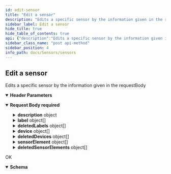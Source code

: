 ```yaml
---
id: edit-sensor
title: "Edit a sensor"
description: "Edits a specific sensor by the information given in the requestBody"
sidebar_label: Edit a sensor
hide_title: true
hide_table_of_contents: true
api: {"description":"Edits a specific sensor by the information given in the requestBody","tags":["sensors"],"operationId":"edit-sensor","parameters":[{"in":"header","name":"Authorization","schema":{"type":"string"},"required":true,"description":"Token retrieved from the opensensemap api LogIn\n"}],"requestBody":{"required":true,"content":{"application/json":{"schema":{"type":"object","description":"sensor object that should be edited\n","properties":{"id":{"type":"integer","description":"the id of the sensor to edit\n"},"description":{"type":"object","properties":{"translationId":{"type":"integer","description":"the translationId of the description to edit\n"},"text":{"type":"string","description":"the description text to edit\n"}}},"label":{"type":"array","description":"array with label objects in different languages specified for the sensor to be edited\n","items":{"type":"object","properties":{"translationId":{"type":"integer","nullable":true,"description":"the translationId of the label to be edited, 'null' if it is a newly created label\n"},"value":{"type":"string","description":"the label text itself\n"},"lang":{"type":"string","description":"languageCode for the language of the markdown text. e.g. `en`, `de`,...\n"}}}},"deletedLabels":{"type":"array","description":"array containing all the label to be deleted from the sensor\n","items":{"type":"object","properties":{"translationId":{"type":"integer","description":"the translationId of the label to be deleted\n"},"value":{"type":"string","description":"the label text itself\n"},"lang":{"type":"string","description":"languageCode for the language of the markdown text. e.g. `en`, `de`,...\n"}}}},"device":{"type":"array","description":"array with the devices connected to the sensor\n","items":{"type":"object","properties":{"device":{"type":"integer","description":"the id of the device to connect\n"},"exists":{"type":"boolean","description":"'true' if it is an existing device connection, 'false' if it is a new device connection\n"}}}},"deletedDevices":{"type":"array","description":"array with the devices to be disconnected from the sensor\n","items":{"type":"object","properties":{"device":{"type":"integer","description":"the id of the device to disconnect\n"},"exists":{"type":"boolean","description":"'true' if it is an existing device connection, 'false' if it is a new device connection\n"}}}},"sensorElement":{"type":"array","description":"array with the sensor elements of the sensor\n","items":{"type":"object","properties":{"sensorElementId":{"type":"integer","nullable":true,"description":"the id of the sensor element; 'null' if it is newly created\n"},"phenomenonId":{"type":"integer","description":"minimum of the unit range\n"},"unitId":{"type":"integer","description":"the id of the unit that is connected to the sensor element\n"},"accuracyValue":{"type":"integer","nullable":true,"description":"the accuracy value of the sensor element; 'null' if currently not specified\n"}}}},"deletedSensorElements":{"type":"array","description":"array with the sensor elements of to delete\n","items":{"type":"object","properties":{"sensorElementId":{"type":"integer","description":"the id of the sensor element\n"}}}},"manufacturer":{"type":"string","nullable":true,"description":"the name of the manufacturer of the sensor; 'null' if currently not specified\n"},"price":{"type":"float","nullable":true,"description":"the price of the sensor; 'null' if currently not specified\n"},"datasheet":{"type":"string","nullable":true,"description":"a link to the datasheet of the sensor, 'null' if currently not specified\n"},"lifePeriod":{"type":"integer","nullable":true,"description":"the estimated life period of the sensor, 'null' if currently not specified\n"},"image":{"type":"string","nullable":true,"description":"the name of the belonging image of the sensor so that it can be retrieved from the source; 'null' if currently not specified\n"}}}}}},"responses":{"200":{"description":"OK","content":{"application/json":{"schema":{"type":"object","description":"plain sensor object\n","properties":{"id":{"type":"integer","description":"the id of the created sensor"},"slug":{"type":"string","description":"the slug of the created sensor"},"manufacturer":{"type":"string","description":"the name of the manufacturer of the sensor; 'null' if currently not specified\n"},"lifePeriod":{"type":"integer","description":"the estimated life period of the sensor, 'null' if currently not specified\n"},"price":{"type":"float","description":"the price of the sensor; 'null' if currently not specified\n"},"image":{"type":"string","description":"the name of the belonging image of the sensor so that it can be retrieved from the source; 'null' if currently not specified\n"},"datasheet":{"type":"string","description":"a link to the datasheet of the sensor, 'null' if currently not specified\n"},"validation":{"type":"boolean","description":"boolean that is true if the information is validated by an admin\n"},"labelId":{"type":"integer","description":"the id of the created translation item"},"descriptionId":{"type":"integer","description":"the id of the created translation item"}}}}}}},"method":"post","path":"/sensors/sensor/edit","servers":[{"url":"https://api.sensors.wiki","description":"Main (production) server"}],"jsonRequestBodyExample":{"id":0,"description":{"translationId":0,"text":"string"},"label":[{"translationId":0,"value":"string","lang":"string"}],"deletedLabels":[{"translationId":0,"value":"string","lang":"string"}],"device":[{"device":0,"exists":true}],"deletedDevices":[{"device":0,"exists":true}],"sensorElement":[{"sensorElementId":0,"phenomenonId":0,"unitId":0,"accuracyValue":0}],"deletedSensorElements":[{"sensorElementId":0}],"manufacturer":"string","datasheet":"string","lifePeriod":0,"image":"string"},"info":{"title":"sensors","version":"1.0.0"},"postman":{"name":"Edit a sensor","description":{"content":"Edits a specific sensor by the information given in the requestBody","type":"text/plain"},"url":{"path":["sensors","sensor","edit"],"host":["{{baseUrl}}"],"query":[],"variable":[]},"header":[{"key":"Content-Type","value":"application/json"},{"key":"Accept","value":"application/json"}],"method":"POST","body":{"mode":"raw","raw":"\"\"","options":{"raw":{"language":"json"}}}}}
sidebar_class_name: "post api-method"
sidebar_position: 4
info_path: docs/Sensors/sensors
---
```



## Edit a sensor



Edits a specific sensor by the information given in the requestBody

<details style={{"marginBottom":"1rem"}} data-collapsed={false} open={true}><summary style={{}}><strong>Header Parameters</strong></summary><div><ul><ParamsItem className={"paramsItem"} param={{"in":"header","name":"Authorization","schema":{"type":"string"},"required":true,"description":"Token retrieved from the opensensemap api LogIn\n"}}></ParamsItem></ul></div></details><MimeTabs><TabItem label={"application/json"} value={"application/json-schema"}><details style={{}} data-collapsed={false} open={true}><summary style={{"textAlign":"left"}}><strong>Request Body</strong><strong style={{"fontSize":"var(--ifm-code-font-size)","color":"var(--openapi-required)"}}> required</strong></summary><div style={{"textAlign":"left","marginLeft":"1rem"}}></div><ul style={{"marginLeft":"1rem"}}><SchemaItem collapsible={false} name={"id"} required={false} schemaDescription={"the id of the sensor to edit\n"} schemaName={"integer"} qualifierMessage={undefined} defaultValue={undefined}></SchemaItem><SchemaItem collapsible={true} className={"schemaItem"}><details style={{}}><summary style={{}}><strong>description</strong><span style={{"opacity":"0.6"}}> object</span></summary><div style={{"marginLeft":"1rem"}}><SchemaItem collapsible={false} name={"translationId"} required={false} schemaDescription={"the translationId of the description to edit\n"} schemaName={"integer"} qualifierMessage={undefined} defaultValue={undefined}></SchemaItem><SchemaItem collapsible={false} name={"text"} required={false} schemaDescription={"the description text to edit\n"} schemaName={"string"} qualifierMessage={undefined} defaultValue={undefined}></SchemaItem></div></details></SchemaItem><SchemaItem collapsible={true} className={"schemaItem"}><details style={{}}><summary style={{}}><strong>label</strong><span style={{"opacity":"0.6"}}> object[]</span></summary><div style={{"marginLeft":"1rem"}}><div style={{"marginTop":".5rem","marginBottom":".5rem"}}>

array with label objects in different languages specified for the sensor to be edited


</div><SchemaItem collapsible={false} name={"translationId"} required={false} schemaDescription={"the translationId of the label to be edited, 'null' if it is a newly created label\n"} schemaName={"integer"} qualifierMessage={undefined} defaultValue={undefined}></SchemaItem><SchemaItem collapsible={false} name={"value"} required={false} schemaDescription={"the label text itself\n"} schemaName={"string"} qualifierMessage={undefined} defaultValue={undefined}></SchemaItem><SchemaItem collapsible={false} name={"lang"} required={false} schemaDescription={"languageCode for the language of the markdown text. e.g. `en`, `de`,...\n"} schemaName={"string"} qualifierMessage={undefined} defaultValue={undefined}></SchemaItem></div></details></SchemaItem><SchemaItem collapsible={true} className={"schemaItem"}><details style={{}}><summary style={{}}><strong>deletedLabels</strong><span style={{"opacity":"0.6"}}> object[]</span></summary><div style={{"marginLeft":"1rem"}}><div style={{"marginTop":".5rem","marginBottom":".5rem"}}>

array containing all the label to be deleted from the sensor


</div><SchemaItem collapsible={false} name={"translationId"} required={false} schemaDescription={"the translationId of the label to be deleted\n"} schemaName={"integer"} qualifierMessage={undefined} defaultValue={undefined}></SchemaItem><SchemaItem collapsible={false} name={"value"} required={false} schemaDescription={"the label text itself\n"} schemaName={"string"} qualifierMessage={undefined} defaultValue={undefined}></SchemaItem><SchemaItem collapsible={false} name={"lang"} required={false} schemaDescription={"languageCode for the language of the markdown text. e.g. `en`, `de`,...\n"} schemaName={"string"} qualifierMessage={undefined} defaultValue={undefined}></SchemaItem></div></details></SchemaItem><SchemaItem collapsible={true} className={"schemaItem"}><details style={{}}><summary style={{}}><strong>device</strong><span style={{"opacity":"0.6"}}> object[]</span></summary><div style={{"marginLeft":"1rem"}}><div style={{"marginTop":".5rem","marginBottom":".5rem"}}>

array with the devices connected to the sensor


</div><SchemaItem collapsible={false} name={"device"} required={false} schemaDescription={"the id of the device to connect\n"} schemaName={"integer"} qualifierMessage={undefined} defaultValue={undefined}></SchemaItem><SchemaItem collapsible={false} name={"exists"} required={false} schemaDescription={"'true' if it is an existing device connection, 'false' if it is a new device connection\n"} schemaName={"boolean"} qualifierMessage={undefined} defaultValue={undefined}></SchemaItem></div></details></SchemaItem><SchemaItem collapsible={true} className={"schemaItem"}><details style={{}}><summary style={{}}><strong>deletedDevices</strong><span style={{"opacity":"0.6"}}> object[]</span></summary><div style={{"marginLeft":"1rem"}}><div style={{"marginTop":".5rem","marginBottom":".5rem"}}>

array with the devices to be disconnected from the sensor


</div><SchemaItem collapsible={false} name={"device"} required={false} schemaDescription={"the id of the device to disconnect\n"} schemaName={"integer"} qualifierMessage={undefined} defaultValue={undefined}></SchemaItem><SchemaItem collapsible={false} name={"exists"} required={false} schemaDescription={"'true' if it is an existing device connection, 'false' if it is a new device connection\n"} schemaName={"boolean"} qualifierMessage={undefined} defaultValue={undefined}></SchemaItem></div></details></SchemaItem><SchemaItem collapsible={true} className={"schemaItem"}><details style={{}}><summary style={{}}><strong>sensorElement</strong><span style={{"opacity":"0.6"}}> object[]</span></summary><div style={{"marginLeft":"1rem"}}><div style={{"marginTop":".5rem","marginBottom":".5rem"}}>

array with the sensor elements of the sensor


</div><SchemaItem collapsible={false} name={"sensorElementId"} required={false} schemaDescription={"the id of the sensor element; 'null' if it is newly created\n"} schemaName={"integer"} qualifierMessage={undefined} defaultValue={undefined}></SchemaItem><SchemaItem collapsible={false} name={"phenomenonId"} required={false} schemaDescription={"minimum of the unit range\n"} schemaName={"integer"} qualifierMessage={undefined} defaultValue={undefined}></SchemaItem><SchemaItem collapsible={false} name={"unitId"} required={false} schemaDescription={"the id of the unit that is connected to the sensor element\n"} schemaName={"integer"} qualifierMessage={undefined} defaultValue={undefined}></SchemaItem><SchemaItem collapsible={false} name={"accuracyValue"} required={false} schemaDescription={"the accuracy value of the sensor element; 'null' if currently not specified\n"} schemaName={"integer"} qualifierMessage={undefined} defaultValue={undefined}></SchemaItem></div></details></SchemaItem><SchemaItem collapsible={true} className={"schemaItem"}><details style={{}}><summary style={{}}><strong>deletedSensorElements</strong><span style={{"opacity":"0.6"}}> object[]</span></summary><div style={{"marginLeft":"1rem"}}><div style={{"marginTop":".5rem","marginBottom":".5rem"}}>

array with the sensor elements of to delete


</div><SchemaItem collapsible={false} name={"sensorElementId"} required={false} schemaDescription={"the id of the sensor element\n"} schemaName={"integer"} qualifierMessage={undefined} defaultValue={undefined}></SchemaItem></div></details></SchemaItem><SchemaItem collapsible={false} name={"manufacturer"} required={false} schemaDescription={"the name of the manufacturer of the sensor; 'null' if currently not specified\n"} schemaName={"string"} qualifierMessage={undefined} defaultValue={undefined}></SchemaItem><SchemaItem collapsible={false} name={"price"} required={false} schemaDescription={"the price of the sensor; 'null' if currently not specified\n"} schemaName={"float"} qualifierMessage={undefined} defaultValue={undefined}></SchemaItem><SchemaItem collapsible={false} name={"datasheet"} required={false} schemaDescription={"a link to the datasheet of the sensor, 'null' if currently not specified\n"} schemaName={"string"} qualifierMessage={undefined} defaultValue={undefined}></SchemaItem><SchemaItem collapsible={false} name={"lifePeriod"} required={false} schemaDescription={"the estimated life period of the sensor, 'null' if currently not specified\n"} schemaName={"integer"} qualifierMessage={undefined} defaultValue={undefined}></SchemaItem><SchemaItem collapsible={false} name={"image"} required={false} schemaDescription={"the name of the belonging image of the sensor so that it can be retrieved from the source; 'null' if currently not specified\n"} schemaName={"string"} qualifierMessage={undefined} defaultValue={undefined}></SchemaItem></ul></details></TabItem></MimeTabs><div><ApiTabs><TabItem label={"200"} value={"200"}><div>

OK

</div><div><MimeTabs groupId={"mime-type"}><TabItem label={"application/json"} value={"application/json"}><SchemaTabs groupId={"schema-tabs"}><TabItem label={"Schema"} value={"Schema"}><details style={{}} data-collapsed={false} open={true}><summary style={{"textAlign":"left"}}><strong>Schema</strong></summary><div style={{"textAlign":"left","marginLeft":"1rem"}}></div><ul style={{"marginLeft":"1rem"}}><SchemaItem collapsible={false} name={"id"} required={false} schemaDescription={"the id of the created sensor"} schemaName={"integer"} qualifierMessage={undefined} defaultValue={undefined}></SchemaItem><SchemaItem collapsible={false} name={"slug"} required={false} schemaDescription={"the slug of the created sensor"} schemaName={"string"} qualifierMessage={undefined} defaultValue={undefined}></SchemaItem><SchemaItem collapsible={false} name={"manufacturer"} required={false} schemaDescription={"the name of the manufacturer of the sensor; 'null' if currently not specified\n"} schemaName={"string"} qualifierMessage={undefined} defaultValue={undefined}></SchemaItem><SchemaItem collapsible={false} name={"lifePeriod"} required={false} schemaDescription={"the estimated life period of the sensor, 'null' if currently not specified\n"} schemaName={"integer"} qualifierMessage={undefined} defaultValue={undefined}></SchemaItem><SchemaItem collapsible={false} name={"price"} required={false} schemaDescription={"the price of the sensor; 'null' if currently not specified\n"} schemaName={"float"} qualifierMessage={undefined} defaultValue={undefined}></SchemaItem><SchemaItem collapsible={false} name={"image"} required={false} schemaDescription={"the name of the belonging image of the sensor so that it can be retrieved from the source; 'null' if currently not specified\n"} schemaName={"string"} qualifierMessage={undefined} defaultValue={undefined}></SchemaItem><SchemaItem collapsible={false} name={"datasheet"} required={false} schemaDescription={"a link to the datasheet of the sensor, 'null' if currently not specified\n"} schemaName={"string"} qualifierMessage={undefined} defaultValue={undefined}></SchemaItem><SchemaItem collapsible={false} name={"validation"} required={false} schemaDescription={"boolean that is true if the information is validated by an admin\n"} schemaName={"boolean"} qualifierMessage={undefined} defaultValue={undefined}></SchemaItem><SchemaItem collapsible={false} name={"labelId"} required={false} schemaDescription={"the id of the created translation item"} schemaName={"integer"} qualifierMessage={undefined} defaultValue={undefined}></SchemaItem><SchemaItem collapsible={false} name={"descriptionId"} required={false} schemaDescription={"the id of the created translation item"} schemaName={"integer"} qualifierMessage={undefined} defaultValue={undefined}></SchemaItem></ul></details></TabItem><TabItem label={"Example (from schema)"} value={"Example (from schema)"}><ResponseSamples responseExample={"{\n  \"id\": 0,\n  \"slug\": \"string\",\n  \"manufacturer\": \"string\",\n  \"lifePeriod\": 0,\n  \"image\": \"string\",\n  \"datasheet\": \"string\",\n  \"validation\": true,\n  \"labelId\": 0,\n  \"descriptionId\": 0\n}"} language={"json"}></ResponseSamples></TabItem></SchemaTabs></TabItem></MimeTabs></div></TabItem></ApiTabs></div>
      